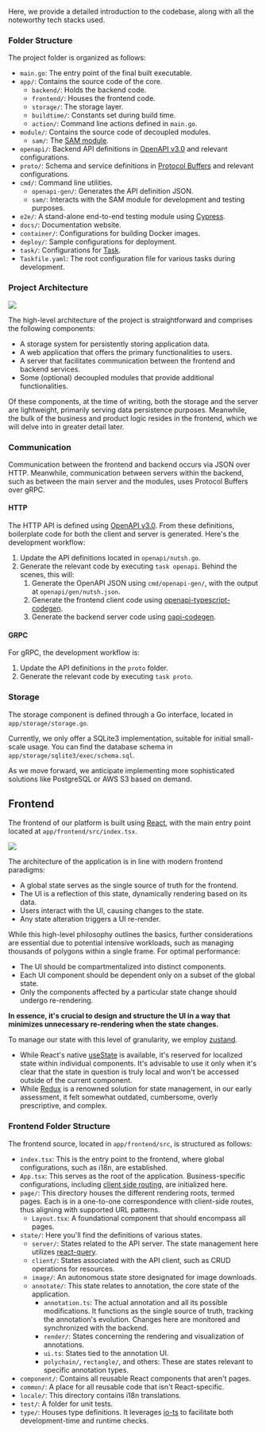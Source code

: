 
Here, we provide a detailed introduction to the codebase, along with all the noteworthy tech stacks used.

### Folder Structure

The project folder is organized as follows:

- `main.go`: The entry point of the final built executable.
- `app/`: Contains the source code of the core.
  - `backend/`: Holds the backend code.
  - `frontend/`: Houses the frontend code.
  - `storage/`: The storage layer.
  - `buildtime/`: Constants set during build time.
  - `action/`: Command line actions defined in `main.go`.
- `module/`: Contains the source code of decoupled modules.
  - `sam/`: The [SAM module](/SAM%20Module).
- `openapi/`: Backend API definitions in [OpenAPI v3.0](https://swagger.io/specification/) and relevant configurations.
- `proto/`: Schema and service definitions in [Protocol Buffers](https://protobuf.dev/) and relevant configurations.
- `cmd/`: Command line utilities.
  - `openapi-gen/`: Generates the API definition JSON.
  - `sam/`: Interacts with the SAM module for development and testing purposes.
- `e2e/`: A stand-alone end-to-end testing module using [Cypress](https://www.cypress.io/).
- `docs/`: Documentation website.
- `container/`: Configurations for building Docker images.
- `deploy/`: Sample configurations for deployment.
- `task/`: Configurations for [Task](https://taskfile.dev/).
- `Taskfile.yaml`: The root configuration file for various tasks during development.

### Project Architecture

<Image src="https://nutsh-public.s3.eu-central-1.amazonaws.com/doc/image/project_structure.svg" />

The high-level architecture of the project is straightforward and comprises the following components:

- A storage system for persistently storing application data.
- A web application that offers the primary functionalities to users.
- A server that facilitates communication between the frontend and backend services.
- Some (optional) decoupled modules that provide additional functionalities.

Of these components, at the time of writing, both the storage and the server are lightweight, primarily serving data persistence purposes. Meanwhile, the bulk of the business and product logic resides in the frontend, which we will delve into in greater detail later.

### Communication

Communication between the frontend and backend occurs via JSON over HTTP. Meanwhile, communication between servers within the backend, such as between the main server and the modules, uses Protocol Buffers over gRPC.

#### HTTP

The HTTP API is defined using [OpenAPI v3.0](https://swagger.io/specification/). From these definitions, boilerplate code for both the client and server is generated. Here's the development workflow:

1. Update the API definitions located in `openapi/nutsh.go`.
2. Generate the relevant code by executing `task openapi`. Behind the scenes, this will:
   1. Generate the OpenAPI JSON using `cmd/openapi-gen/`, with the output at `openapi/gen/nutsh.json`.
   2. Generate the frontend client code using [openapi-typescript-codegen](https://github.com/ferdikoomen/openapi-typescript-codegen).
   3. Generate the backend server code using [oapi-codegen](https://github.com/deepmap/oapi-codegen).

#### GRPC

For gRPC, the development workflow is:

1. Update the API definitions in the `proto` folder.
2. Generate the relevant code by executing `task proto`.

### Storage

The storage component is defined through a Go interface, located in `app/storage/storage.go`.

Currently, we only offer a SQLite3 implementation, suitable for initial small-scale usage. You can find the database schema in `app/storage/sqlite3/exec/schema.sql`.

As we move forward, we anticipate implementing more sophisticated solutions like PostgreSQL or AWS S3 based on demand.

## Frontend

The frontend of our platform is built using [React](https://reactjs.org/), with the main entry point located at `app/frontend/src/index.tsx`.

<Image src="https://nutsh-public.s3.eu-central-1.amazonaws.com/doc/image/frontend.svg" />

The architecture of the application is in line with modern frontend paradigms:

- A global state serves as the single source of truth for the frontend.
- The UI is a reflection of this state, dynamically rendering based on its data.
- Users interact with the UI, causing changes to the state.
- Any state alteration triggers a UI re-render.

While this high-level philosophy outlines the basics, further considerations are essential due to potential intensive workloads, such as managing thousands of polygons within a single frame. For optimal performance:

- The UI should be compartmentalized into distinct components.
- Each UI component should be dependent only on a subset of the global state.
- Only the components affected by a particular state change should undergo re-rendering.

**In essence, it's crucial to design and structure the UI in a way that minimizes unnecessary re-rendering when the state changes.**

To manage our state with this level of granularity, we employ [zustand](https://github.com/pmndrs/zustand).

- While React's native [useState](https://react.dev/reference/react/useState) is available, it's reserved for localized state within individual components. It's advisable to use it only when it's clear that the state in question is truly local and won't be accessed outside of the current component.
- While [Redux](https://redux.js.org/) is a renowned solution for state management, in our early assessment, it felt somewhat outdated, cumbersome, overly prescriptive, and complex.

### Frontend Folder Structure

The frontend source, located in `app/frontend/src`, is structured as follows:

- `index.tsx`: This is the entry point to the frontend, where global configurations, such as i18n, are established.
- `App.tsx`: This serves as the root of the application. Business-specific configurations, including [client side routing](https://reactrouter.com/en/main), are initialized here.
- `page/`: This directory houses the different rendering roots, termed pages. Each is in a one-to-one correspondence with client-side routes, thus aligning with supported URL patterns.
  - `Layout.tsx`: A foundational component that should encompass all pages.
- `state/`: Here you'll find the definitions of various states.
  - `server/`: States related to the API server. The state management here utilizes [react-query](https://github.com/TanStack/query).
  - `client/`: States associated with the API client, such as CRUD operations for resources.
  - `image/`: An autonomous state store designated for image downloads.
  - `annotate/`: This state relates to annotation, the core state of the application.
    - `annotation.ts`: The actual annotation and all its possible modifications. It functions as the single source of truth, tracking the annotation's evolution. Changes here are monitored and synchronized with the backend.
    - `render/`: States concerning the rendering and visualization of annotations.
    - `ui.ts`: States tied to the annotation UI.
    - `polychain/`, `rectangle/`, and others: These are states relevant to specific annotation types.
- `component/`: Contains all reusable React components that aren't pages.
- `common/`: A place for all reusable code that isn't React-specific.
- `locale/`: This directory contains i18n translations.
- `test/`: A folder for unit tests.
- `type/`: Houses type definitions. It leverages [io-ts](https://gcanti.github.io/io-ts/) to facilitate both development-time and runtime checks.
